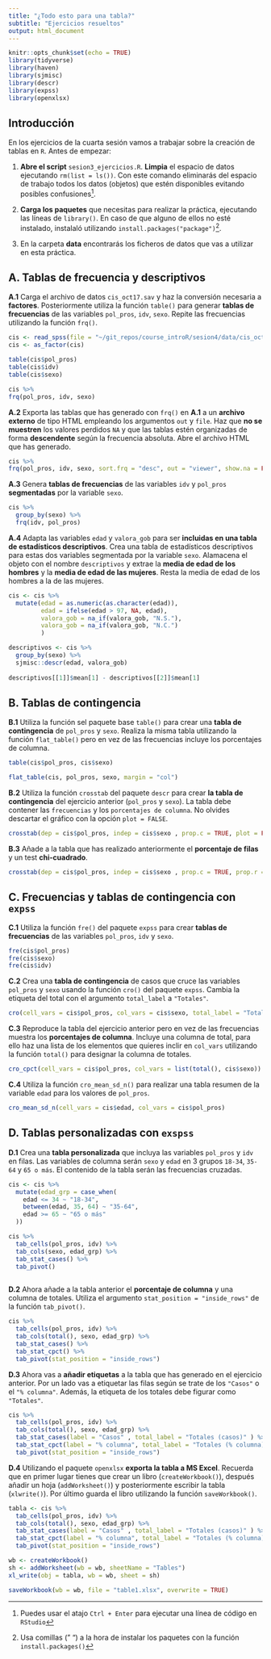 ```yaml
---
title: "¿Todo esto para una tabla?"
subtitle: "Ejercicios resueltos"
output: html_document
---
```

```r
knitr::opts_chunk$set(echo = TRUE)
library(tidyverse)
library(haven)
library(sjmisc)
library(descr)
library(expss)
library(openxlsx)
```

## Introducción

En los ejercicios de la cuarta sesión vamos a trabajar sobre la creación de tablas en `R`. Antes de empezar:

1. **Abre el script** `sesion3_ejercicios.R`. **Limpia** el espacio de datos ejecutando `rm(list = ls())`. Con este comando eliminarás del espacio de trabajo todos los datos (objetos) que estén disponibles evitando posibles confusiones^[Puedes usar el atajo `Ctrl + Enter` para ejecutar una línea de código en `RStudio`].   


2. **Carga los paquetes** que necesitas para realizar la práctica, ejecutando las líneas de `library()`. En caso de que alguno de ellos no esté instalado, instalaló utilizando `install.packages("package")`^[Usa comillas (" ") a la hora de instalar los paquetes con la función `install.packages()`]. 

3. En la carpeta **data** encontrarás los ficheros de datos que vas a utilizar en esta práctica.

## A. Tablas de frecuencia y descriptivos

**A.1** Carga el archivo de datos `cis_oct17.sav` y haz la conversión necesaria a **factores**. Posteriormente utiliza la función `table()` para generar **tablas de frecuencias** de las variables `pol_pros`, `idv`, `sexo`. Repite las frecuencias utilizando la función `frq()`.

```r
cis <- read_spss(file = "~/git_repos/course_introR/sesion4/data/cis_oct17.sav") 
cis <- as_factor(cis)

table(cis$pol_pros)
table(cis$idv)
table(cis$sexo)

cis %>% 
frq(pol_pros, idv, sexo)
```


**A.2** Exporta las tablas que has generado con `frq()` en **A.1** a un **archivo externo** de tipo HTML empleando los argumentos `out` y `file`. Haz que **no se muestren** los valores perdidos `NA` y que las tablas estén organizadas de forma **descendente** según la frecuencia absoluta. Abre el archivo HTML que has generado.


```r
cis %>% 
frq(pol_pros, idv, sexo, sort.frq = "desc", out = "viewer", show.na = FALSE, file = "tablas.html" )
```

**A.3** Genera **tablas de frecuencias** de las variables `idv` y `pol_pros` **segmentadas** por la variable `sexo`.

```r
cis %>% 
  group_by(sexo) %>% 
  frq(idv, pol_pros)
```


**A.4** Adapta las variables `edad` y `valora_gob` para ser **incluidas en una tabla de estadísticos descriptivos**. Crea una tabla de estadísticos descriptivos para estas dos variables segmentada por la variable `sexo`. Alamacena el objeto con el nombre `descriptivos` y extrae la **media de edad de los hombres** y la **media de edad de las mujeres**. Resta la media de edad de los hombres a la de las mujeres.

```r
cis <- cis %>% 
  mutate(edad = as.numeric(as.character(edad)),
         edad = ifelse(edad > 97, NA, edad),
         valora_gob = na_if(valora_gob, "N.S."),
         valora_gob = na_if(valora_gob, "N.C.")
         )

descriptivos <- cis %>% 
  group_by(sexo) %>% 
  sjmisc::descr(edad, valora_gob)
         
descriptivos[[1]]$mean[1] - descriptivos[[2]]$mean[1] 
```

## B. Tablas de contingencia

**B.1** Utiliza la función sel paquete base `table()` para crear una **tabla de contingencia** de `pol_pros` y `sexo`. Realiza la misma tabla utilizando la función `flat_table()` pero en vez de las frecuencias incluye los porcentajes de columna.

```r
table(cis$pol_pros, cis$sexo)

flat_table(cis, pol_pros, sexo, margin = "col")
```


**B.2** Utiliza la función `crosstab` del paquete `descr` para crear **la tabla de contingencia** del ejercicio anterior (`pol_pros` y `sexo`). La tabla debe contener las `frecuencias` y los `porcentajes de columna`. No olvides descartar el gráfico con la opción `plot = FALSE`.

```r
crosstab(dep = cis$pol_pros, indep = cis$sexo , prop.c = TRUE, plot = FALSE)
```


**B.3** Añade a la tabla que has realizado anteriormente el **porcentaje de filas** y un test **chi-cuadrado**.

```r
crosstab(dep = cis$pol_pros, indep = cis$sexo , prop.c = TRUE, prop.r = TRUE, chisq = TRUE, plot = FALSE)
```


## C. Frecuencias y tablas de contingencia con `expss` 

**C.1** Utiliza la función `fre()` del paquete `expss` para crear **tablas de frecuencias** de las variables `pol_pros`, `idv` y `sexo`.

```r
fre(cis$pol_pros)
fre(cis$sexo)
fre(cis$idv)
```

**C.2** Crea una **tabla de contingencia** de casos que cruce las variables `pol_pros` y `sexo` usando la función `cro()` del paquete `expss`. Cambia la etiqueta del total con el argumento `total_label` a `"Totales"`.

```r
cro(cell_vars = cis$pol_pros, col_vars = cis$sexo, total_label = "Totales")
```


**C.3** Reproduce la tabla del ejercicio anterior pero en vez de las frecuencias muestra los **porcentajes de columna**. Incluye una columna de total, para ello haz una lista de los elementos que quieres inclir en `col_vars` utilizando la función `total()` para designar la columna de totales.

```r
cro_cpct(cell_vars = cis$pol_pros, col_vars = list(total(), cis$sexo))
```

**C.4** Utiliza la función `cro_mean_sd_n()` para realizar una tabla resumen de la variable `edad` para los valores de `pol_pros`.

```r
cro_mean_sd_n(cell_vars = cis$edad, col_vars = cis$pol_pros)
```


## D. Tablas personalizadas con `exspss`

**D.1** Crea una **tabla personalizada** que incluya las variables `pol_pros` y `idv` en filas. Las variables de columna serán `sexo` y `edad` en 3 grupos `18-34`, `35-64` y `65 o más`. El contenido de la tabla serán las frecuencias cruzadas.

```r
cis <- cis %>% 
  mutate(edad_grp = case_when(
    edad <= 34 ~ "18-34",
    between(edad, 35, 64) ~ "35-64",
    edad >= 65 ~ "65 o más"
  ))

cis %>% 
  tab_cells(pol_pros, idv) %>% 
  tab_cols(sexo, edad_grp) %>%
  tab_stat_cases() %>% 
  tab_pivot()
  
```

**D.2** Ahora añade a la tabla anterior el **porcentaje de columna** y una columna de totales. Utiliza el argumento `stat_position = "inside_rows"` de la función `tab_pivot()`. 

```r
cis %>% 
  tab_cells(pol_pros, idv) %>% 
  tab_cols(total(), sexo, edad_grp) %>%
  tab_stat_cases() %>% 
  tab_stat_cpct() %>% 
  tab_pivot(stat_position = "inside_rows")
```


**D.3** Ahora vas a **añadir etiquetas** a la tabla que has generado en el ejercicio anterior. Por un lado vas a etiquetar las filas según se trate de los `"Casos"` o el `"% columna"`. Además, la etiqueta de los totales debe figurar como `"Totales"`.

```r
cis %>% 
  tab_cells(pol_pros, idv) %>% 
  tab_cols(total(), sexo, edad_grp) %>%
  tab_stat_cases(label = "Casos" , total_label = "Totales (casos)" ) %>% 
  tab_stat_cpct(label = "% columna", total_label = "Totales (% columna)") %>% 
  tab_pivot(stat_position = "inside_rows")
```


**D.4** Utilizando el paquete `openxlsx` **exporta la tabla a MS Excel**. Recuerda que en primer lugar tienes que crear un libro (`createWorkbook()`), después añadir un hoja (`addWorksheet()`) y posteriormente escribir la tabla (`xlwrite()`). Por último guarda el libro utilizando la función `saveWorkbook()`.


```r
tabla <- cis %>% 
  tab_cells(pol_pros, idv) %>% 
  tab_cols(total(), sexo, edad_grp) %>%
  tab_stat_cases(label = "Casos" , total_label = "Totales (casos)" ) %>% 
  tab_stat_cpct(label = "% columna", total_label = "Totales (% columna)") %>% 
  tab_pivot(stat_position = "inside_rows")

wb <- createWorkbook()
sh <- addWorksheet(wb = wb, sheetName = "Tables")
xl_write(obj = tabla, wb = wb, sheet = sh)

saveWorkbook(wb = wb, file = "table1.xlsx", overwrite = TRUE)
```

